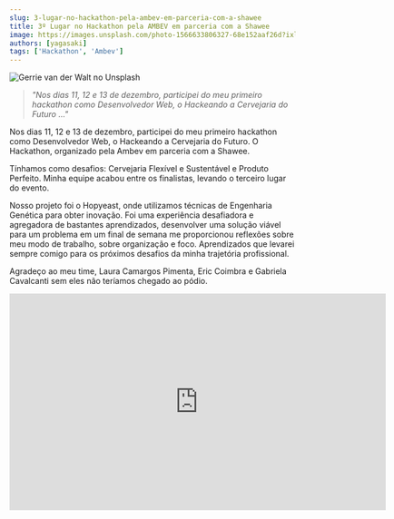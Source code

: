 ```yaml
---
slug: 3-lugar-no-hackathon-pela-ambev-em-parceria-com-a-shawee
title: 3º Lugar no Hackathon pela AMBEV em parceria com a Shawee
image: https://images.unsplash.com/photo-1566633806327-68e152aaf26d?ixlib=rb-4.0.3&ixid=MnwxMjA3fDB8MHxwaG90by1wYWdlfHx8fGVufDB8fHx8&auto=format&fit=crop&w=870&q=80
authors: [yagasaki]
tags: ['Hackathon', 'Ambev']
---
```


![](https://images.unsplash.com/photo-1566633806327-68e152aaf26d?ixlib=rb-4.0.3&ixid=MnwxMjA3fDB8MHxwaG90by1wYWdlfHx8fGVufDB8fHx8&auto=format&fit=crop&w=870&q=80 "Gerrie van der Walt no Unsplash")

> _"Nos dias 11, 12 e 13 de dezembro, participei do meu primeiro hackathon como Desenvolvedor Web, o Hackeando a Cervejaria do Futuro …"_

Nos dias 11, 12 e 13 de dezembro, participei do meu primeiro hackathon como Desenvolvedor Web, o Hackeando a Cervejaria do Futuro. O Hackathon, organizado pela Ambev em parceria com a Shawee.

Tínhamos como desafios: Cervejaria Flexível e Sustentável e Produto Perfeito. Minha equipe acabou entre os finalistas, levando o terceiro lugar do evento.

<!--truncate-->

Nosso projeto foi o Hopyeast, onde utilizamos técnicas de Engenharia Genética para obter inovação. Foi uma experiência desafiadora e agregadora de bastantes aprendizados, desenvolver uma solução viável para um problema em um final de semana me proporcionou reflexões sobre meu modo de trabalho, sobre organização e foco. Aprendizados que levarei sempre comigo para os próximos desafios da minha trajetória profissional.

Agradeço ao meu time, Laura Camargos Pimenta, Eric Coimbra e Gabriela Cavalcanti sem eles não teríamos chegado ao pódio.

<center><iframe width="663" height="382" src="https://www.youtube.com/embed/KOVlXuQGAzY" title="HACKA AMBEV: Grandes soluções para a Cervejaria do Futuro" frameborder="0" allow="accelerometer; autoplay; clipboard-write; encrypted-media; gyroscope; picture-in-picture" allowfullscreen></iframe></center>
